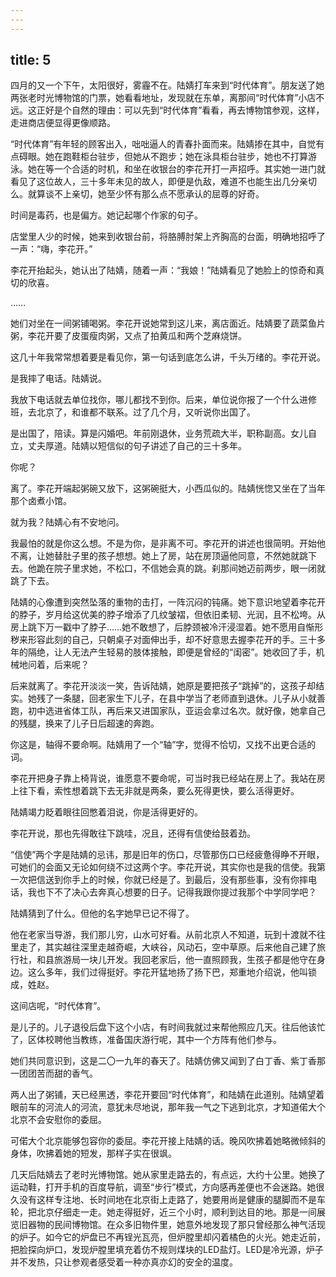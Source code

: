 ```yaml
---
---
---
```

title: 5
---




四月的又一个下午，太阳很好，雾霾不在。陆婧打车来到“时代体育”。朋友送了她两张老时光博物馆的门票，她看看地址，发现就在东单，离那间“时代体育”小店不远。这正好是个自然的理由：可以先到“时代体育”看看，再去博物馆参观，这样，走进商店便显得更像顺路。

“时代体育”有年轻的顾客出入，咄咄逼人的青春扑面而来。陆婧掺在其中，自觉有点碍眼。她在跑鞋柜台驻步，但她从不跑步；她在泳具柜台驻步，她也不打算游泳。她在等一个合适的时机，和坐在收银台的李花开打一声招呼。其实她一进门就看见了这位故人，三十多年未见的故人，即便是仇敌，难道不也能生出几分亲切么。就算谈不上亲切，她至少怀有那么点不愿承认的屈尊的好奇。

时间是毒药，也是偏方。她记起哪个作家的句子。

店堂里人少的时候，她来到收银台前，将胳膊肘架上齐胸高的台面，明确地招呼了一声：“嗨，李花开。”

李花开抬起头，她认出了陆婧，随着一声：“我娘！”陆婧看见了她脸上的惊奇和真切的欣喜。

……

她们对坐在一间粥铺喝粥。李花开说她常到这儿来，离店面近。陆婧要了蔬菜鱼片粥，李花开要了皮蛋瘦肉粥，又点了拍黄瓜和两个芝麻烧饼。

这几十年我常常想着要是看见你，第一句话到底怎么讲，千头万绪的。李花开说。

是我摔了电话。陆婧说。

我放下电话就去单位找你，哪儿都找不到你。后来，单位说你报了一个什么进修班，去北京了，和谁都不联系。过了几个月，又听说你出国了。

是出国了，陪读。算是闪婚吧。年前刚退休，业务荒疏大半，职称副高。女儿自立，丈夫厚道。陆婧以短信似的句子讲述了自己的三十多年。

你呢？

离了。李花开端起粥碗又放下，这粥碗挺大，小西瓜似的。陆婧恍惚又坐在了当年那个卤煮小馆。

就为我？陆婧心有不安地问。

我最怕的就是你这么想。不是为你，是非离不可。李花开的讲述也很简明。开始他不离，让她替肚子里的孩子想想。她上了房，站在房顶逼他同意，不然她就跳下去。他跪在院子里求她，不松口，不信她会真的跳。刹那间她迈前两步，眼一闭就跳了下去。

陆婧的心像遭到突然坠落的重物的击打，一阵沉闷的钝痛。她下意识地望着李花开的脖子，岁月给这优美的脖子增添了几纹皱褶，但依旧柔韧、光润，且不松垮。从房上跳下万一戳中了脖子……她不敢想了，后脖颈被冷汗浸湿着。她不愿用自惭形秽来形容此刻的自己，只朝桌子对面伸出手，却不好意思去握李花开的手。三十多年的隔绝，让人无法产生轻易的肢体接触，即便是曾经的“闺密”。她收回了手，机械地问着，后来呢？

后来就离了。李花开淡淡一笑，告诉陆婧，她原是要把孩子“跳掉”的，这孩子却结实。她残了一条腿，回老家生下儿子，在县中学当了老师直到退休。儿子从小就善跑，初中选进省体工队，再后来又进国家队，亚运会拿过名次。就好像，她拿自己的残腿，换来了儿子日后超速的奔跑。

你这是，轴得不要命啊。陆婧用了一个“轴”字，觉得不恰切，又找不出更合适的词。

李花开把身子靠上椅背说，谁愿意不要命呢，可当时我已经站在房上了。我站在房上往下看，索性想着跳下去无非就是两条，要么死得更快，要么活得更好。

陆婧竭力眨着眼往回憋着泪说，你是活得更好的。

李花开说，那也先得敢往下跳哇，况且，还得有信使给鼓着劲。

“信使”两个字是陆婧的忌讳，那是旧年的伤口，尽管那伤口已经疲惫得睁不开眼，可她们的会面又无论如何绕不过这两个字。李花开说，其实你也是我的信使。我第一次把信送到你手上的时候，你就已经是了。到最后，没有那些事，没有你摔电话，我也下不了决心去奔真心想要的日子。记得我跟你提过我那个中学同学吧？

陆婧猜到了什么。但他的名字她早已记不得了。

他在老家当导游，我们那儿穷，山水可好看。从前北京人不知道，玩到十渡就不往里走了，其实越往深里走越奇崛，大峡谷，风动石，空中草原。后来他自己建了旅行社，和县旅游局一块儿开发。我回老家后，他一直照顾我，生孩子都是他守在身边。这么多年，我们过得挺好。李花开猛地扬了扬下巴，郑重地介绍说，他叫锁成，姓赵。

这间店呢，“时代体育”。

是儿子的。儿子退役后盘下这个小店，有时间我就过来帮他照应几天。往后他该忙了，区体校聘他当教练，准备国庆游行呢，其中一个方阵有他们参与。

她们共同意识到，这是二〇一九年的春天了。陆婧仿佛又闻到了白丁香、紫丁香那一团团苦而甜的香气。

两人出了粥铺，天已经黑透，李花开要回“时代体育”，和陆婧在此道别。陆婧望着眼前车的河流人的河流，意犹未尽地说，那年我一气之下逃到北京，才知道偌大个北京不会安慰你的委屈。

可偌大个北京能够包容你的委屈。李花开接上陆婧的话。晚风吹拂着她略微倾斜的身体，吹拂着她的短发，那样子实在很飒。

几天后陆婧去了老时光博物馆。她从家里走路去的，有点远，大约十公里。她换了运动鞋，打开手机的百度导航，调至“步行”模式，方向感再差便也不会迷路。她很久没有这样专注地、长时间地在北京街上走路了，她要用尚是健康的腿脚而不是车轮，把北京仔细走一走。她走得挺好，近三个小时，顺利到达目的地。那是一间展览旧器物的民间博物馆。在众多旧物件里，她意外地发现了那只曾经那么神气活现的炉子。如今它的炉盘已不再锃光瓦亮，但炉膛里却闪着橘色的火光。她走近前，把脸探向炉口，发现炉膛里填充着仿不规则煤块的LED盐灯。LED是冷光源，炉子并不发热，只让参观者感受着一种亦真亦幻的安全的温度。